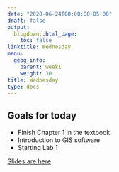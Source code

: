 ```yaml
---
date: "2020-06-24T00:00:00-05:00"
draft: false
output:
  blogdown::html_page:
    toc: false
linktitle: Wednesday
menu:
  geog_info:
    parent: week1
    weight: 30
title: Wednesday
type: docs
---
```


## Goals for today

- Finish Chapter 1 in the textbook
- Introduction to GIS software
- Starting Lab 1

[Slides are here](https://murraygeo.com/slides/intro_geographic_information/Day03/slides.html)